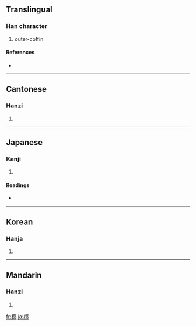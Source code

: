{{also|椁}}
==Translingual==

===Han character===
{{Han char|rn=75|rad=木|as=11|sn=15|four=4792<sub>7</sub>|canj=木卜木中 (DYDL)}}

# outer-coffin

====References====
* {{Han ref|kx=0547.050|dkj=15362|dj=0935.020|hdz=21268.010|uh=69E8|ud=27112|bh=BCCD|bd=48333}}

----

==Cantonese==

===Hanzi===
{{yue-hanzi|jyut=|y=gwok3}}

# {{defn|Cantonese}}

----

==Japanese==

===Kanji===
{{ja-kanji|grade=|rs=木11}}

# {{defn|Japanese}}

====Readings====
* {{ja-readings|on=[[かく]] (kaku)|kun=[[そとひつぎ]] (sotohitsugi)}}

----

==Korean==

===Hanja===
{{ko-hanja|hangeul=곽|eumhun=|rv=gwak|mr=kwak|y=kwak}}

# {{defn|Korean}}

----

==Mandarin==

===Hanzi===
{{cmn-hanzi|sim=椁|pin=[[guǒ]] ([[guo3]])|wg=kuo<sup>3</sup>}}

# {{defn|Mandarin}}

[[fr:槨]]
[[ja:槨]]